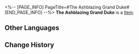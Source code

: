 <%-- [PAGE_INFO]
PageTitle=#The Ashblazing Grand Duke#
[END_PAGE_INFO] --%>
{{Item Infobox
|id          = 81151
|image       = Item The Ashblazing Grand Duke.png
|type        = 
|invCategory = 
|rarity      = 2
|effect      = 
|description = 
}}
'''The Ashblazing Grand Duke''' is a [[Item]].

==Other Languages==
{{Other Languages
|en   = The Ashblazing Grand Duke
|zhs  = 毁烬焚骨的大公
|zht  = 毀燼焚骨的大公
|ja   = 灰燼を燃やし尽くす大公
|ko   = 재와 뼈마저 불사르는 대공
|es   = Gran duque incinerador
|fr   = Grand duc incandescendre
|ru   = Сжигающий дотла герцог
|th   = The Ashblazing Grand Duke
|vi   = Đại Công Tước Tro Tàn
|de   = Der eingeäscherte Erzherzog
|id   = The Ashblazing Grand Duke
|pt   = Grão-Duque em Brasas
}}

==Change History==
{{Change History|2.0}}